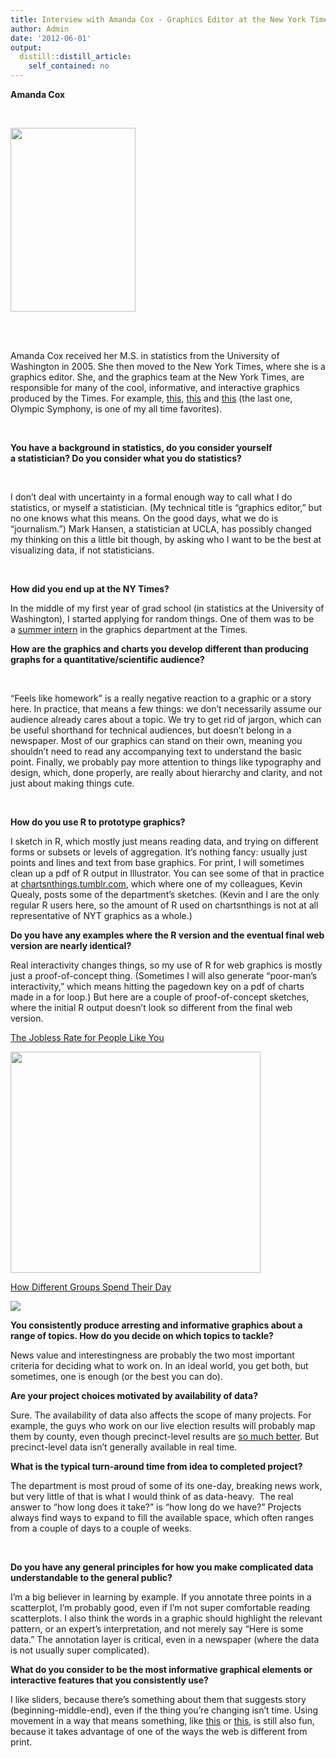 ```yaml
---
title: Interview with Amanda Cox - Graphics Editor at the New York Times
author: Admin
date: '2012-06-01'
output:
  distill::distill_article:
    self_contained: no
---
```


<div class="im">
  <strong>Amanda Cox </strong>
</div>

<div class="im">
  <strong><br /></strong>
</div>

<div class="im">
  <strong><img height="294" src="http://biostat.jhsph.edu/~jleek/cox.jpg" width="200" /></strong>
</div>

<div class="im">
  <strong><br /></strong>
</div>

<div class="im">
  <strong><br /></strong>Amanda Cox received her M.S. in statistics from the University of Washington in 2005. She then moved to the New York Times, where she is a graphics editor. She, and the graphics team at the New York Times, are responsible for many of the cool, informative, and interactive graphics produced by the Times. For example, <a href="http://www.nytimes.com/interactive/2009/11/06/business/economy/unemployment-lines.html" target="_blank">this</a>, <a href="http://www.nytimes.com/interactive/2009/07/02/business/economy/20090705-cycles-graphic.html" target="_blank">this</a> and <a href="http://www.nytimes.com/interactive/2010/02/26/sports/olympics/20100226-olysymphony.html" target="_blank">this</a> (the last one, Olympic Symphony, is one of my all time favorites). 
</div>

<div class="im">
  <strong><br /></strong>
</div>

<div class="im">
  <strong>You have a background in statistics, do you consider yourself a statistician? Do you consider what you do statistics?</strong><br /><span></span>
</div>

<div class="im">
  <span><br /></span>
</div>

<div class="im">
  <span>I don&#8217;t deal with uncertainty in a formal enough way to call what I do statistics, or myself a statistician. (My technical title is &#8220;graphics editor,&#8221; but no one knows what this means. On the good days, what we do is &#8220;journalism.&#8221;) Mark Hansen, a statistician at UCLA, has possibly changed my thinking on this a little bit though, by asking who I want to be the best at visualizing data, if not statisticians.</span>
</div>

<div class="im">
  <span><br /></span>
</div>

<div class="im">
  <strong>How did you end up at the NY Times?</strong>
</div>

<span>In the middle of my first year of grad school (in statistics at the University of Washington), I started applying for random things. One of them was to be a </span><a href="http://www.nytimes-internship.com/" target="_blank">summer intern</a><span> in the graphics department at the Times.</span>

**<span>How are the graphics and charts you develop different than </span><span>producing graphs for a quantitative/scientific audience?</span>**

<div class="im">
  <span><br /></span>
</div>

<div class="im">
  <span>&#8220;Feels like homework&#8221; is a really negative reaction to a graphic or a story here. In practice, that means a few things: we don&#8217;t necessarily assume our audience already cares about a topic. We try to get rid of jargon, which can be useful shorthand for technical audiences, but doesn&#8217;t belong in a newspaper. Most of our graphics can stand on their own, meaning you shouldn&#8217;t need to read any accompanying text to understand the basic point. Finally, we probably pay more attention to things like typography and design, which, done properly, are really about hierarchy and clarity, and not just about making things cute. </span>
</div>

**<span><br /></span>**

**<span>How do you use R to prototype graphics? </span>**

<span>I sketch in R, which mostly just means reading data, and trying on different forms or subsets or levels of aggregation. It&#8217;s nothing fancy: usually just points and lines and text from base graphics. For print, I will sometimes clean up a pdf of R output in Illustrator. You can see some of that in practice at </span><a href="http://chartsnthings.tumblr.com/" target="_blank">chartsnthings.tumblr.com</a><span>, which where one of my colleagues, Kevin Quealy, posts some of the department&#8217;s sketches. (Kevin and I are the only regular R users here, so the amount of R used on chartsnthings is not at all representative of NYT graphics as a whole.)</span>

**<span>Do you have any examples where the R version and the eventual final web version are nearly identical?</span>**

<span>Real interactivity changes things, so my use of R for web graphics is mostly just a proof-of-concept thing. </span><span>(Sometimes I will also generate &#8220;poor-man&#8217;s interactivity,&#8221; which means hitting the pagedown key on a pdf of charts made in a for loop.) But here are a couple of proof-of-concept sketches, where the initial R output doesn&#8217;t look so different from the final web version.</span>

<a href="http://www.nytimes.com/interactive/2009/11/06/business/economy/unemployment-lines.html" target="_blank">The Jobless Rate for People Like You</a>

<img height="354" src="http://biostat.jhsph.edu/~jleek/jobless.png" width="400" />

<a href="http://www.nytimes.com/interactive/2009/07/31/business/20080801-metrics-graphic.html" target="_blank">How Different Groups Spend Their Day</a>

![](http://biostat.jhsph.edu/~jleek/groups.png)

**<span>You consistently produce arresting and informative graphics about </span><span>a range of topics. How do you decide on which topics to tackle?</span>**

<span>News value and interestingness are probably the two most important criteria for deciding what to work on. In an ideal world, you get both, but sometimes, one is enough (or the best you can do).</span>

**<span>Are your project choices motivated by availability of data?</span>**

<span>Sure. The availability of data also affects the scope of many projects. For example, the guys who work on our live election results will probably map them by county, even though precinct-level results are </span><a href="http://www.stanford.edu/~jrodden/jrhome_files/electiondata.htm" target="_blank">so much better</a><span>. But precinct-level data isn&#8217;t generally available in real time.</span>

**<span>What is the typical turn-around time from idea to completed project?</span>**

<span>The department is most proud of some of its one-day, breaking news work, but very little of that is what I would think of as data-heavy.  The real answer to &#8220;how long does it take?&#8221; is &#8220;how long do we have?&#8221; Projects always find ways to expand to fill the available space, which often ranges from a couple of days to a couple of weeks.</span>

<span><br /></span>

**<span>Do you have any general principles for how you make complicated </span><span>data understandable to the general public?</span>**

<div class="im">
</div>

<span>I&#8217;m a big believer in learning by example. If you annotate three points in a scatterplot, I&#8217;m probably good, even if I&#8217;m not super comfortable reading scatterplots. I also think the words in a graphic should highlight the relevant pattern, or an expert&#8217;s interpretation, and not merely say &#8220;Here is some data.&#8221; The annotation layer is critical, even in a newspaper (where the data is not usually super complicated).</span>

**<span>What do you consider to be the most informative graphical elements or interactive features that you consistently use?</span>**

<span>I like sliders, because there&#8217;s something about them that suggests story (beginning-middle-end), even if the thing you&#8217;re changing isn&#8217;t time. Using movement in a way that means something, like </span><a href="http://www.nytimes.com/packages/html/newsgraphics/pages/hp/2008/2008-06-03-1800.html" target="_blank">this</a><span> or </span><a href="http://www.nytimes.com/interactive/2009/07/02/business/economy/20090705-cycles-graphic.html" target="_blank">this</a><span>, is still also fun, because it takes advantage of one of the ways the web is different from print.</span>
